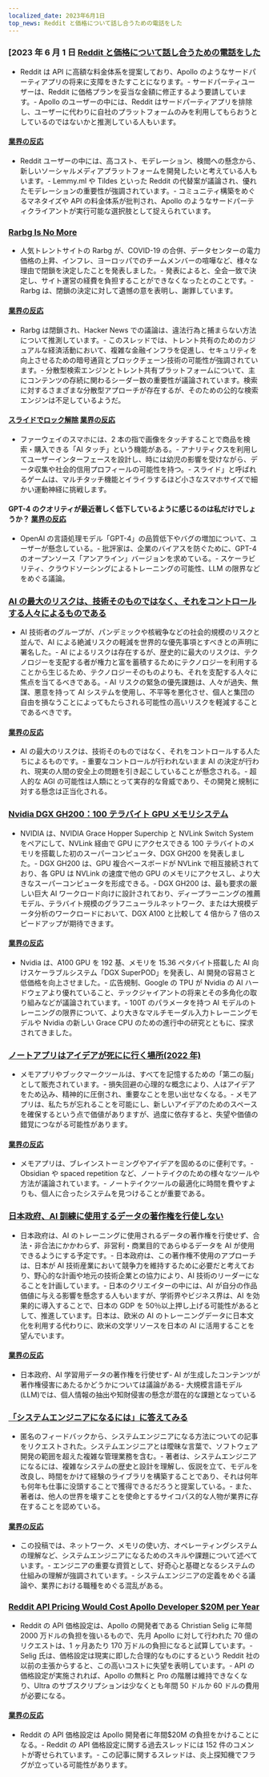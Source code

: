 ```yaml
---
localized_date: 2023年6月1日
top_news: Reddit と価格について話し合うための電話をした
---
```




<CallToAction />

<Steps>

### [2023 年 6 月 1 日 [Reddit と価格について話し合うための電話をした](https://old.reddit.com/r/apolloapp/comments/13ws4w3/had_a_call_with_reddit_to_discuss_pricing_bad/)

- Reddit は API に高額な料金体系を提案しており、Apollo のようなサードパーティアプリの将来に支障をきたすことになります。- サードパーティユーザーは、Reddit に価格プランを妥当な金額に修正するよう要請しています。- Apollo のユーザーの中には、Reddit はサードパーティアプリを排除し、ユーザーに代わりに自社のプラットフォームのみを利用してもらおうとしているのではないかと推測している人もいます。

#### [業界の反応](http://news.ycombinator.com/item?id=36141083)

- Reddit ユーザーの中には、高コスト、モデレーション、検閲への懸念から、新しいソーシャルメディアプラットフォームを開発したいと考えている人もいます。- Lemmy.ml や Tildes といった Reddit の代替案が議論され、優れたモデレーションの重要性が強調されています。- コミュニティ構築をめぐるマネタイズや API の料金体系が批判され、Apollo のようなサードパーティクライアントが実行可能な選択肢として捉えられています。

### [Rarbg Is No More](https://web.archive.org/web/20230531105653/https://rarbg.to/index80.php)

- 人気トレントサイトの Rarbg が、COVID-19 の合併、データセンターの電力価格の上昇、インフレ、ヨーロッパでのチームメンバーの喧嘩など、様々な理由で閉鎖を決定したことを発表しました。- 発表によると、全会一致で決定し、サイト運営の経費を負担することができなくなったとのことです。- Rarbg は、閉鎖の決定に対して遺憾の意を表明し、謝罪しています。

#### [業界の反応](http://news.ycombinator.com/item?id=36136819)

- Rarbg は閉鎖され、Hacker News での議論は、違法行為と捕まらない方法について推測しています。- このスレッドでは、トレント共有のためのカジュアルな経済活動において、複雑な金融インフラを促進し、セキュリティを向上させるための暗号通貨とブロックチェーン技術の可能性が強調されています。- 分散型検索エンジンとトレント共有プラットフォームについて、主にコンテンツの存続に関わるシーダー数の重要性が議論されています。検索に対するさまざまな分散型アプローチが存在するが、そのための公的な検索エンジンは不足しているようだ。

#### [スライドでロック解除](https://cs.uwaterloo.ca/~csk/slide/) [業界の反応](http://news.ycombinator.com/item?id=36138304)

- ファーウェイのスマホには、2 本の指で画像をタッチすることで商品を検索・購入できる「AI タッチ」という機能がある。- アナリティクスを利用してユーザーインターフェースを設計し、時には幼児の影響を受けながら、データ収集や社会的信用プロフィールの可能性を持つ。- スライド」と呼ばれるゲームは、マルチタッチ機能とイライラするほど小さなスマホサイズで細かい運動神経に挑戦します。

#### GPT-4 のクオリティが最近著しく低下しているように感じるのは私だけでしょうか？ [業界の反応](http://news.ycombinator.com/item?id=36134249)

- OpenAI の言語処理モデル「GPT-4」の品質低下やバグの増加について、ユーザーが懸念している。- 批評家は、企業のバイアスを防ぐために、GPT-4 のオープンソース「アンアライン」バージョンを求めている。- スケーラビリティ、クラウドソーシングによるトレーニングの可能性、LLM の限界などをめぐる議論。

### [AI の最大のリスクは、技術そのものではなく、それをコントロールする人々によるものである](https://aisnakeoil.substack.com/p/is-avoiding-extinction-from-ai-really)

- AI 技術者のグループが、パンデミックや核戦争などの社会的規模のリスクと並んで、AI による絶滅リスクの軽減を世界的な優先事項とすべきとの声明に署名した。- AI によるリスクは存在するが、歴史的に最大のリスクは、テクノロジーを支配する者が権力と富を蓄積するためにテクノロジーを利用することから生じるため、テクノロジーそのものよりも、それを支配する人々に焦点を当てるべきである。- AI リスクの緊急の優先課題は、人々が過失、無謀、悪意を持って AI システムを使用し、不平等を悪化させ、個人と集団の自由を損なうことによってもたらされる可能性の高いリスクを軽減することであるべきです。

#### [業界の反応](http://news.ycombinator.com/item?id=36139852)

- AI の最大のリスクは、技術そのものではなく、それをコントロールする人たちによるものです。- 重要なコントロールが行われないまま AI の決定が行われ、現実の人間の安全上の問題を引き起こしていることが懸念される。- 超人的な AGI の可能性は人類にとって実存的な脅威であり、その開発と規制に対する懸念は正当化される。

### [Nvidia DGX GH200：100 テラバイト GPU メモリシステム](https://developer.nvidia.com/blog/announcing-nvidia-dgx-gh200-first-100-terabyte-gpu-memory-system/)

- NVIDIA は、NVIDIA Grace Hopper Superchip と NVLink Switch System をペアにして、NVLink 経由で GPU にアクセスできる 100 テラバイトのメモリを搭載した初のスーパーコンピュータ、DGX GH200 を発表しました。- DGX GH200 は、GPU 複合ベースボードが NVLink で相互接続されており、各 GPU は NVLink の速度で他の GPU のメモリにアクセスし、より大きなスーパーコンピュータを形成できる。- DGX GH200 は、最も要求の厳しい巨大 AI ワークロード向けに設計されており、ディープラーニングの推薦モデル、テラバイト規模のグラフニューラルネットワーク、または大規模データ分析のワークロードにおいて、DGX A100 と比較して 4 倍から 7 倍のスピードアップが期待できます。

#### [業界の反応](http://news.ycombinator.com/item?id=36133226)

- Nvidia は、A100 GPU を 192 基、メモリを 15.36 ペタバイト搭載した AI 向けスケーラブルシステム「DGX SuperPOD」を発表し、AI 開発の容易さと低価格を向上させました。- 広告規制、Google の TPU が Nvidia の AI ハードウェアより優れていること、テックジャイアントの将来とその多角化の取り組みなどが議論されています。- 100T のパラメータを持つ AI モデルのトレーニングの限界について、より大きなマルチモーダル入力トレーニングモデルや Nvidia の新しい Grace CPU のための進行中の研究とともに、探求されてきました。

### [ノートアプリはアイデアが死にに行く場所(2022 年)](https://www.reproof.app/blog/notes-apps-help-us-forget)

- メモアプリやブックマークツールは、すべてを記憶するための「第二の脳」として販売されています。- 損失回避の心理的な概念により、人はアイデアをため込み、精神的に圧倒され、重要なことを思い出せなくなる。- メモアプリは、私たちが忘れることを可能にし、新しいアイデアのためのスペースを確保するという点で価値がありますが、過度に依存すると、失望や価値の錯覚につながる可能性があります。

#### [業界の反応](http://news.ycombinator.com/item?id=36136179)

- メモアプリは、ブレインストーミングやアイデアを固めるのに便利です。- Obsidian や spaced repetition など、ノートテイクのための様々なツールや方法が議論されています。- ノートテイクツールの最適化に時間を費やすよりも、個人に合ったシステムを見つけることが重要である。

### [日本政府、AI 訓練に使用するデータの著作権を行使しない](https://technomancers.ai/japan-goes-all-in-copyright-doesnt-apply-to-ai-training/)

- 日本政府は、AI のトレーニングに使用されるデータの著作権を行使せず、合法・非合法にかかわらず、非営利・商業目的であらゆるデータを AI が使用できるようにする予定です。- 日本政府は、この著作権不使用のアプローチは、日本が AI 技術産業において競争力を維持するために必要だと考えており、野心的な計画や地元の技術企業との協力により、AI 技術のリーダーになることを計画しています。- 日本のクリエイターの中には、AI が自分の作品価値に与える影響を懸念する人もいますが、学術界やビジネス界は、AI を効果的に導入することで、日本の GDP を 50％以上押し上げる可能性があるとして、推進しています。日本は、欧米の AI のトレーニングデータに日本文化を利用する代わりに、欧米の文学リソースを日本の AI に活用することを望んでいます。

#### [業界の反応](http://news.ycombinator.com/item?id=36144241)

- 日本政府、AI 学習用データの著作権を行使せず- AI が生成したコンテンツが著作権侵害にあたるかどうかについては議論がある- 大規模言語モデル(LLM)では、個人情報の抽出や知財侵害の懸念が潜在的な課題となっている

### [「システムエンジニアになるには」に答えてみる](https://rachelbythebay.com/w/2023/05/30/eng/)

- 匿名のフィードバックから、システムエンジニアになる方法についての記事をリクエストされた。システムエンジニアとは曖昧な言葉で、ソフトウェア開発の範囲を超えた複雑な管理業務を含む。- 著者は、システムエンジニアになるには、複雑なシステムの歴史と設計を理解し、仮説を立て、モデルを改良し、時間をかけて経験のライブラリを構築することであり、それは何年も何年も仕事に没頭することで獲得できるだろうと提案している。- また、著者は、他人の世界を壊すことを使命とするサイコパス的な人物が業界に存在することを認めている。

#### [業界の反応](http://news.ycombinator.com/item?id=36133263)

- この投稿では、ネットワーク、メモリの使い方、オペレーティングシステムの理解など、システムエンジニアになるためのスキルや課題について述べています。- エンジニアの重要な資質として、好奇心と基礎となるシステムの仕組みの理解が強調されています。- システムエンジニアの定義をめぐる議論や、業界における職種をめぐる混乱がある。

### [Reddit API Pricing Would Cost Apollo Developer $20M per Year](https://daringfireball.net/linked/2023/05/31/reddit-apollo-api-pricing)

- Reddit の API 価格設定は、Apollo の開発者である Christian Selig に年間 2000 万ドルの負担を強いるもので、先月 Apollo に対して行われた 70 億のリクエストは、1 ヶ月あたり 170 万ドルの負担になると試算しています。- Selig 氏は、価格設定は現実に即した合理的なものにするという Reddit 社の以前の主張からすると、この高いコストに失望を表明しています。- API の価格設定が実施されれば、Apollo の無料と Pro の階層は維持できなくなり、Ultra のサブスクリプションは少なくとも年間 50 ドルか 60 ドルの費用が必要になる。

#### [業界の反応](http://news.ycombinator.com/item?id=36142285)

- Reddit の API 価格設定は Apollo 開発者に年間$20M の負担をかけることになる。- Reddit の API 価格設定に関する過去スレッドには 152 件のコメントが寄せられています。- この記事に関するスレッドは、炎上探知機でフラグが立っている可能性があります。
  </Steps>
